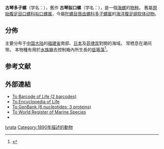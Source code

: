 {{Speciesbox
 | taxon = Granata lyrata
 | image = Granata lyrata 001.jpg
 | image_caption =  Drawing with three views of a shell of ''Granata lyrata''
 | authority = (Pilsbry, 1890)
 | synonyms_refs=
 | synonyms=
* ''[[Stomatella|Stomatella]] lyrata'' {{small|Pilsbry}}{{r|shell_6502}}
}}

'''古琴多子螺'''（学名：''{{lang|la|Granata lyrata}}''）{{r|zgdwz}}，舊作
'''古琴拟口螺'''（学名：''{{lang|la|Stomatella lyrata}}''）{{r|shell_6502}}，是一個[[海螺|海螺]]的[[物种|物种]]。
舊屬[[原始腹足目|原始腹足目]][[口螺科|口螺科]][[拟口螺属|拟口螺属]]{{r|shell_6502}}，今屬[[陀螺目|陀螺目]][[唇齿螺科|唇齿螺科]]{{r|WoRMS_559690}}[[多子螺属|多子螺属]]{{r|zgdwz}}的[[海洋生物|海洋]][[腹足纲|腹足纲]][[软体动物|软体动物]]{{r|WoRMS_559690}}。

==分佈==
主要分布于[[中国大陆|中国大陆]]的[[福建省|福建省]]南部{{r|shell_6502}}、[[日本|日本]]及[[菲律宾|菲律宾]]對開的海域。
常栖息在潮间带{{r|shell_6502}}。
本物種有用於[[水族箱|水族箱]]去控制箱內所生長的[[低等藻|低等藻]]<ref>{{zhihu |url=https://zhuanlan.zhihu.com/p/56216067 |title=海水鱼缸的控藻：控制低等藻的方法（四） |author=张东杰 |date=2019-02-03 |access-date=2019-12-19 }}</ref>。

==参考文献==
{{reflist|refs=
<ref name="shell_6502">{{cite web |url=http://shell.sinica.edu.tw/chinese/shellbase_detail.php?science_no=6502 |title=国际贝库：古琴拟口螺 |publisher=台湾贝类资料库 |access-date=2019-12-21 |language=zh-hant |archive-date=2016-03-04 |archive-url=https://web.archive.org/web/20160304104650/http://shell.sinica.edu.tw/chinese/shellbase_detail.php?science_no=6502 |dead-url=no }}</ref>
<ref name="WoRMS_559690">{{WoRMS |id=559690
 |last=Bouchet |first=P. 
 |title=''Granata lyrata'' (Pilsbry, 1890) |db=MolluscaBase
 |access-date=2013-04-14 }}</ref>
<ref name="zgdwz">{{中國動物志/W29
 |chapter=23. 古琴多子螺 Granata lyrata (Pilsbry, 1890)
 |page=62-63
 |access-date=2019-12-21 }}</ref>
}}

==外部連結==
{{commonscat|Granata lyrata}}
* [http://www.boldsystems.org/index.php/Taxbrowser_Taxonpage?taxid=152812 To Barcode of Life (2 barcodes)] {{Wayback|url=http://www.boldsystems.org/index.php/Taxbrowser_Taxonpage?taxid=152812 |date=20160304092710 }}
* [http://www.eol.org/pages/4796880 To Encyclopedia of Life] {{Wayback|url=http://www.eol.org/pages/4796880 |date=20191219050407 }}
* [https://www.ncbi.nlm.nih.gov/Taxonomy/Browser/wwwtax.cgi?id=479586&lvl=0 To GenBank (6 nucleotides; 3 proteins)]
* [http://www.marinespecies.org/aphia.php?p=taxdetails&id=559690 To World Register of Marine Species] {{Wayback|url=http://www.marinespecies.org/aphia.php?p=taxdetails&id=559690 |date=20181101181309 }}
* {{Gastropods.com|key=0|id=10270|title=''Granata lyrata''|access-date=16 January 2019}}
{{Taxonbar|from=Q10913487}}


<!-- 没有链接 -->
[[Category:多子螺屬|lyrata]]
<!-- 没有链接 -->
[[Category:1890年描述的動物|Category:1890年描述的動物]]